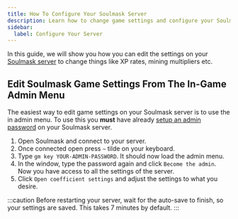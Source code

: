 ```yaml
---
title: How To Configure Your Soulmask Server
description: Learn how to change game settings and configure your Soulmask dedicated server
sidebar:
  label: Configure Your Server
---
```


In this guide, we will show you how you can edit the settings on your [Soulmask server](https://www.gamehostbros.com/soulmask-server-hosting/) to change things like XP rates, mining multipliers etc.

## Edit Soulmask Game Settings From The In-Game Admin Menu

The easiest way to edit game settings on your Soulmask server is to use the in admin menu. To use this you **must** have already [setup an admin password](/games/soulmask/adding-admins/) on your Soulmask server.
<Steps>
1. Open Soulmask and connect to your server.
2. Once connected open press `~` tilde on your keyboard.
3. Type `gm key YOUR-ADMIN-PASSWORD`. It should now load the admin menu.
4. In the window, type the password again and click `Become the admin`. Now you have access to all the settings of the server.
6. Click `Open coefficient settings` and adjust the settings to what you desire.
</Steps>
:::caution
Before restarting your server, wait for the auto-save to finish, so your settings are saved. This takes 7 minutes by default.
:::